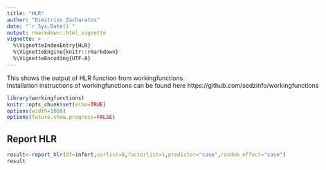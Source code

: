 ```yaml
---
title: "HLR"
author: "Dimitrios Zacharatos"
date: "`r Sys.Date()`"
output: rmarkdown::html_vignette
vignette: >
  %\VignetteIndexEntry{HLR}
  %\VignetteEngine{knitr::rmarkdown}
  %\VignetteEncoding{UTF-8}
---
```


<style> 
body { max-width: 95%; margin: 0 auto; padding: 0; } 
.container { width: 100%; max-width: none; } 
/* Example for wider tables */ 
table { width: 80%; table-layout: fixed; } 
th, td { padding: 8px; text-align: left; } 
</style>

This shows the output of HLR function from workingfunctions.  
Installation instructions of workingfunctions can be found here https://github.com/sedzinfo/workingfunctions

```r
library(workingfunctions)
knitr::opts_chunk$set(echo=TRUE)
options(width=1000)
options(future.show.progress=FALSE)
```

## Report HLR
```r
result<-report_hlr(df=infert,corlist=8,factorlist=1,predictor="case",random_effect="case")
result
```
